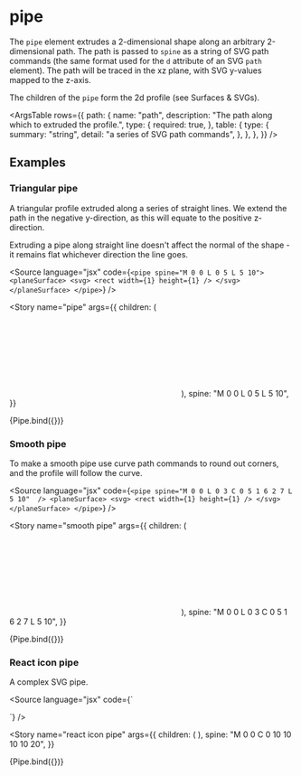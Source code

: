 
<Meta title="Reference/Constructions/Pipe" />

# pipe

The `pipe` element extrudes a 2-dimensional shape along an arbitrary 2-dimensional path. The path is passed to `spine` as a string of SVG path commands (the same format used for the `d` attribute of an SVG `path` element). The path will be traced in the xz plane, with SVG y-values mapped to the z-axis.

The children of the `pipe` form the 2d profile (see <Link to="reference-surfaces-svgs--introduction">Surfaces & SVGs</Link>).

<ArgsTable
  rows={{
    path: {
      name: "path",
      description: "The path along which to extruded the profile.",
      type: {
        required: true,
      },
      table: {
        type: {
          summary: "string",
          detail: "a series of SVG path commands",
        },
      },
    },
  }}
/>

## Examples


### Triangular pipe

A triangular profile extruded along a series of straight lines. We extend the path in the negative y-direction, as this will equate to the positive z-direction.

Extruding a pipe along straight line doesn't affect the normal of the shape - it remains flat whichever direction the line goes.

<Source
  language="jsx"
  code={`
<pipe spine="M 0 0 L 0 5 L 5 10">
  <planeSurface>
    <svg>
      <rect width={1} height={1} />
    </svg>
  </planeSurface>
</pipe>
`}
/>

<Story
  name="pipe"
  args={{
    children: (
      <planeSurface>
        <svg>
          <rect width={1} height={1} />
        </svg>
      </planeSurface>
    ),
    spine: "M 0 0 L 0 5 L 5 10",
  }}
>
  {Pipe.bind({})}
</Story>

### Smooth pipe

To make a smooth pipe use curve path commands to round out corners, and the profile will follow the curve.

<Source
  language="jsx"
  code={`
<pipe spine="M 0 0 L 0 3 C 0 5 1 6 2 7 L 5 10"  />
  <planeSurface>
    <svg>
      <rect width={1} height={1} />
    </svg>
  </planeSurface>
</pipe>
`}
/>

<Story
  name="smooth pipe"
  args={{
    children: (
      <planeSurface>
        <svg>
          <rect width={1} height={1} />
        </svg>
      </planeSurface>
    ),
    spine: "M 0 0 L 0 3 C 0 5 1 6 2 7 L 5 10",
  }}
>
  {Pipe.bind({})}
</Story>

### React icon pipe

A complex SVG pipe.

<Source
  language="jsx"
  code={`
  
<pipe spine="M 0 0 C 0 10 10 10 10 20">
  <planeSurface>
    <ReactIcon />
  </planeSurface>
</pipe>
`}
/>

<Story
  name="react icon pipe"
  args={{
    children: (
      <planeSurface>
        <ReactIcon />
      </planeSurface>
    ),
    spine: "M 0 0 C 0 10 10 10 10 20",
  }}
>
  {Pipe.bind({})}
</Story>
